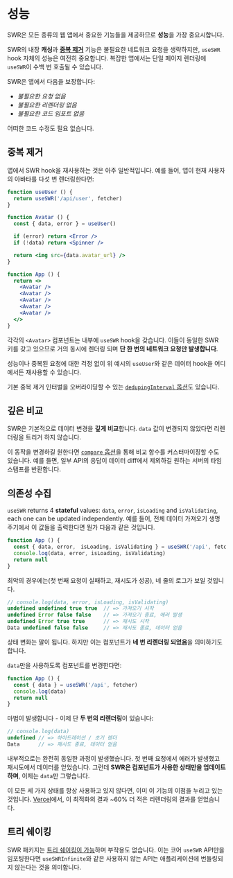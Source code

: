 # 성능

SWR은 모든 종류의 웹 앱에서 중요한 기능들을 제공하므로 **성능**을 가장 중요시합니다.

SWR의 내장 **캐싱**과 **[중복 제거](/advanced/performance#deduplication)** 기능은 불필요한 네트워크 요청을 생략하지만,
`useSWR` hook 자체의 성능은 여전히 중요합니다. 복잡한 앱에서는 단일 페이지 렌더링에 `useSWR`이 수백 번 호출될 수 있습니다.

SWR은 앱에서 다음을 보장합니다:
- _불필요한 요청 없음_
- _불필요한 리렌더링 없음_
- _불필요한 코드 임포트 없음_

어떠한 코드 수정도 필요 없습니다.

## 중복 제거

앱에서 SWR hook을 재사용하는 것은 아주 일반적입니다. 예를 들어, 앱이 현재 사용자의 아바타를 다섯 번 렌더링한다면:

```jsx
function useUser () {
  return useSWR('/api/user', fetcher)
}

function Avatar () {
  const { data, error } = useUser()

  if (error) return <Error />
  if (!data) return <Spinner />

  return <img src={data.avatar_url} />
}

function App () {
  return <>
    <Avatar />
    <Avatar />
    <Avatar />
    <Avatar />
    <Avatar />
  </>
}
```

각각의 `<Avatar>` 컴포넌트는 내부에 `useSWR` hook을 갖습니다. 이들이 동일한 SWR 키를 갖고 있으므로 거의 동시에 렌더링 되며 **단 한 번의 네트워크 요청만 발생합니다**.

성능이나 중복된 요청에 대한 걱정 없이 위 예시의 `useUser`와 같은 데이터 hook을 어디에서든 재사용할 수 있습니다.

기본 중복 제거 인터벌을 오버라이딩할 수 있는 [`dedupingInterval` 옵션](/docs/options)도 있습니다.

## 깊은 비교

SWR은 기본적으로 데이터 변경을 **깊게 비교**합니다. `data` 값이 변경되지 않았다면 리렌더링을 트리거 하지 않습니다.

이 동작을 변경하길 원한다면 [`compare` 옵션](/docs/options)을 통해 비교 함수를 커스터마이징할 수도 있습니다.
예를 들면, 일부 API의 응답이 데이터 diff에서 제외하길 원하는 서버의 타임 스탬프를 반환합니다.

## 의존성 수집

`useSWR` returns 4 **stateful** values: `data`, `error`, `isLoading` and `isValidating`, each one can be updated independently.
예를 들어, 전체 데이터 가져오기 생명 주기에서 이 값들을 출력한다면 뭔가 다음과 같은 것입니다.

```jsx
function App () {
  const { data, error,　isLoading, isValidating } = useSWR('/api', fetcher)
  console.log(data, error, isLoading, isValidating)
  return null
}
```

최악의 경우에는(첫 번째 요청이 실패하고, 재시도가 성공), 네 줄의 로그가 보일 것입니다.

```js
// console.log(data, error, isLoading, isValidating)
undefined undefined true true  // => 가져오기 시작
undefined Error false false    // => 가져오기 종료, 에러 발생
undefined Error true true      // => 재시도 시작
Data undefined false false     // => 재시도 종료, 데이터 얻음
```

상태 변화는 말이 됩니다. 하지만 이는 컴포넌트가 **네 번 리렌더링 되었음**을 의미하기도 합니다.

`data`만을 사용하도록 컴포넌트를 변경한다면:

```jsx
function App () {
  const { data } = useSWR('/api', fetcher)
  console.log(data)
  return null
}
```

마법이 발생합니다 - 이제 단 **두 번의 리렌더링**이 있습니다:

```js
// console.log(data)
undefined // => 하이드레이션 / 초기 렌더
Data      // => 재시도 종료, 데이터 얻음
```

내부적으로는 완전히 동일한 과정이 발생했습니다. 첫 번째 요청에서 에러가 발생했고 재시도에서 데이터를 얻었습니다.
그런데 **SWR은 컴포넌트가 사용한 상태만을 업데이트하며**, 이제는 `data`만 그렇습니다.

이 모든 세 가지 상태를 항상 사용하고 있지 않다면, 이미 이 기능의 이점을 누리고 있는 것입니다.
[Vercel](https://vercel.com)에서, 이 최적화의 결과 ~60% 더 적은 리렌더링의 결과를 얻었습니다.

## 트리 쉐이킹

SWR 패키지는 [트리 쉐이킹이 가능](https://webpack.js.org/guides/tree-shaking)하며 부작용도 없습니다.
이는 코어 `useSWR` API만을 임포팅한다면 `useSWRInfinite`와 같은 사용하지 않는 API는 애플리케이션에 번들링되지 않는다는 것을 의미합니다.
